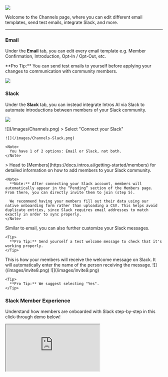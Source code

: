 ![](/images/Channels.png)

Welcome to the Channels page, where you can edit different email templates, send test emails, integrate Slack, and more.

---

### **Email**

Under the **Email** tab, you can edit every email template e.g. Member Confirmation, Introduction, Opt-In / Opt-Out, etc.

<Tip>
  **Pro Tip:** You can send test emails to yourself before applying your changes to communication with community members.
</Tip>

![](/images/Channels-Email-Template.png)

### **Slack**

Under the **Slack** tab, you can instead integrate Intros AI via Slack to automate introductions between members of your Slack community.

![](/images/Channels-Slack.png)

<Steps>
  <Step title="Navigate to the Channels Tab">
    ![](/images/Channels.png)
  </Step>
  <Step title="Connect Your Slack">
    > Select "Connect your Slack"

    ![](/images/Channels-Slack.png)

    <Note>
      You have 1 of 2 options: Email or Slack, not both.
    </Note>
  </Step>
  <Step title="Add Members">
    > Head to [Members](https://docs.intros.ai/getting-started/members) for detailed information on how to add members to your Slack community.

    <Note>
      **Note:** After connecting your Slack account, members will automatically appear in the “Pending” section of the Members page. From there, you can directly invite them to join (step 5).

      We recommend having your members fill out their data using our native onboarding form rather than uploading a CSV. This helps avoid duplicate entries, since Slack requires email addresses to match exactly in order to sync properly.
    </Note>
  </Step>
  <Step title="Customize Slack Messages" stepNumber={4}>
    Similar to email, you can also further customize your Slack messages.

    <Tip>
      **Pro Tip:** Send yourself a test welcome message to check that it's working properly.
    </Tip>
  </Step>
  <Step title="Send Welcome Message">
    <Note>
      This is how your members will receive the welcome message on Slack. It will automatically enter the name of the person receiving the message.
    </Note>
    ![](/images/invite8.png)
  </Step>
  <Step title="Select How Slack Welcomes Members">
    ![](/images/invite9.png)

    <Tip>
      **Pro Tip:** We suggest selecting "Yes".
    </Tip>
  </Step>
</Steps>

### **Slack Member Experience**

Understand how members are onboarded with Slack step-by-step in this click-through demo below\!

<iframe src="https://intros-ai.navattic.com/45c00xeb?hideMobileAlert=true&scale=1" style={{ border:"none",width:"100%",height:"546px" }} allow="fullscreen" id="navattic-embed" />

### **Slack CSV Export**

Workspace Owners and Admins can export data from public channels in their workspace using the steps below. If a Workspace Owner has been [approved to export data from all channels and conversations](https://slack.com/help/articles/1500001548241-Request-to-export-all-conversations), they can also use these steps to export data from public channels, private channels, and DMs.

<Steps>
  <Step title="From your desktop, click your workspace name in the sidebar.">
    
  </Step>
  <Step title="Select Tools & Settings from the menu, then click Workspace Settings.">
    
  </Step>
  <Step title="In the top right, click Import/Export Data.">
    
  </Step>
  <Step title="Select the Export tab.">
    
  </Step>
  <Step title="Under Export Date Range, open the drop-down menu to choose an option.">
    
  </Step>
  <Step title="Click Start Export. You’ll receive an email once your export file is ready.">
    
  </Step>
  <Step title="Open the email and click Visit Your Workspace's Export Page.">
    
  </Step>
  <Step title="Click Ready for Download to access the zip file.">
    
  </Step>
  <Step title="Your CSV with member information is now ready to upload!">
    
  </Step>
</Steps>

### **Channels FAQs**

### **Emails**

- **Question:** "Can we customize the opt-in and opt-out emails?"
  - **Answer:** "Yes, you can customize all emails, including opt-in, opt-out, introduction, etc., in the 'Channels' section under 'Email'."
- **Question:** “Can we have an onboarding email sent when someone signs up?”
  - **Answer:** “Yes, you can go to the ‘Channels’ tab and under ‘Member Confirmation Email,’ you can click on ‘Edit Template’, where you will see the onboarding email that’s sent to new members who join through the Onboarding Form or are invited over email - this is fully customizable as well, so feel free to take it in any direction.”

### **Platform Integration with Zapier**

- **Question:** "How do I integrate Zapier?"
  - **Answer:** "Please navigate to [Members](https://docs.intros.ai/getting-started/members) and under ‘Adding Members through Zapier,’ you will find detailed instructions on integrating Zapier. You'll need to create a Zap, set up the Trigger and Action, and then test and activate it."
- **Question:** "When adding a member through Zapier, are they automatically activated on the platform, or do we need to manually activate them in Intros AI?"
  - **Answer:** "In Intros AI, you can configure Club Settings to automatically activate newly added members from Zapier."
- **Question:** "Is it possible to upload an image during the 'Create Member' step in Zapier? I don't see a field for it in the Intros AI 'Create Member' action."
  - **Answer:** "Currently, there's no option to upload images directly to Intros AI via Zapier. You can include an image URL, but it will display as a link rather than an actual image. Members will need to log into the platform to manually upload their headshots."
- **Question:** "What happens if my Zap fails?"
  - **Answer:** "If a Zap fails in Zapier, you can try these steps:
    1. **Use the Troubleshoot tab:** In the Zap editor, click the Zap runs icon, then click the arrow next to the errored Zap run. Click 'Go to step,' then click the Troubleshoot tab. Zapier will use AI to provide troubleshooting instructions.
    2. **Check the trigger app account connection:** In the Zap editor, click the Trigger step, then click the Account tab. Ensure the correct app account is connected to Zapier. If the connection has expired, reconnect the app account.
    3. **Check the trigger options:** In the Trigger tab, make sure all required fields are filled out. Some triggers require items to be created recently in the trigger app.
    4. **Replay the Zap run:** In the Zap editor, click the Zap runs icon, then select one or more Zap runs. Click 'Replay X runs,' then select 'Errored steps.' A dialog box will appear, and you can click 'Replay errored steps.'"